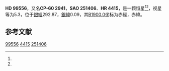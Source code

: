 {{Starbox begin
| name = HD 99556
}}
{{Starbox observe
| epoch = [[J2000.0|J2000.0]]
| constell = {{星座名待查}}<ref name=SIMBAD>{{cite web
 | url=http://simbad.u-strasbg.fr/simbad/sim-id?Ident=HR+4415
 | title =Pulsating variable Star
 | publisher=Centre de Données astronomiques de Strasbourg
 | work=SIMBAD
 | accessdate=2012-07-13}}</ref><ref name=DATA>{{cite web
 | url=http://vizier.u-strasbg.fr/viz-bin/VizieR-5?-out.add=.&-source=5050&-corr=PK=HR&-out.max=9999&HR=4415
 | title=VizieR Detailed Page
 | accessdate=2012-07-13
 | archive-date=2016-03-04
 | archive-url=https://web.archive.org/web/20160304233542/http://vizier.u-strasbg.fr/viz-bin/VizieR-5?-out.add=.&-source=5050&-corr=PK=HR&-out.max=9999&HR=4415
 | dead-url=no
 }}</ref>
| 星官 = 
| ra = {{RA|11|26|35.3}}<ref name=SIMBAD /><ref name=DATA />
| dec = {{DEC|-61|6|55}}<ref name=SIMBAD /><ref name=DATA />
| appmag_v = 5.3<ref name=SIMBAD /><ref name=DATA />
}}
{{Starbox character
| class = B3IV<ref name=SIMBAD /><ref name=DATA />
| b-v = -0.08<ref name=SIMBAD /><ref name=DATA />
| u-b = -0.54<ref name=SIMBAD /><ref name=DATA />
| r-i = -0.06<ref name=SIMBAD /><ref name=DATA />
| variable = 
}}
{{Starbox astrometry
| radial_v = -0.54
| prop_mo_ra = 9
| parallax = 
| p_error = 
}}
{{Starbox catalog
| names =CP-60 2941，[[SAO星表|SAO]] 251406，[[HD星表|HD]] 99556，[[HR星表|HR]] 4415}}
{{Starbox reference |Simbad=HR+4415}}
{{Starbox end}}

'''HD 99556'''，又名'''CP-60 2941'''，'''SAO 251406'''、'''HR 4415'''，是一颗恒星<ref name=SIMBAD /><ref name=DATA />，视星等为5.3，位于[[銀道座標系|銀經]]292.87，[[銀道座標系|銀緯]]0.09，其[[B1900.0|B1900.0]]坐标为赤經{{RA|11|22|5.4}}，赤緯{{DEC|-60|0.09|54}}。

== 参考文献 ==
{{reflist}}

{{star-stub}}

[[Category:HD和HDE天體|99556]]
[[Category:HR天體|4415]]
[[Category:SAO天體|251406]]